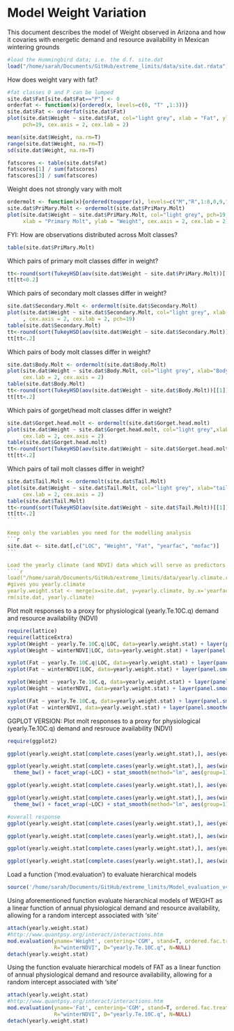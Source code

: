 Model Weight Variation
========================================================

This document describes the model of Weight observed in Arizona and how it covaries with energetic demand and resource availability in Mexican wintering grounds

```r
#load the Hummingbird data; i.e. the d.f. site.dat
load("/home/sarah/Documents/GitHub/extreme_limits/data/site.dat.rdata")
```

How does weight vary with fat?
```r
#fat classes 0 and P can be lumped
site.dat$Fat[site.dat$Fat=="P"] <- 0
orderfat <- function(x){ordered(x, levels=c(0, "T" ,1:3))}
site.dat$Fat <- orderfat(site.dat$Fat)
plot(site.dat$Weight ~ site.dat$Fat, col="light grey", xlab = "Fat", ylab = "Weight", 
     pch=19, cex.axis = 2, cex.lab = 2)

mean(site.dat$Weight, na.rm=T)
range(site.dat$Weight, na.rm=T)
sd(site.dat$Weight, na.rm=T)

fatscores <- table(site.dat$Fat)
fatscores[1] / sum(fatscores)
fatscores[3] / sum(fatscores)
```

Weight does not strongly vary with molt
````r
ordermolt <- function(x){ordered(toupper(x), levels=c("M","R",1:8,0,9,"F","L"))}
site.dat$PriMary.Molt <- ordermolt(site.dat$PriMary.Molt)
plot(site.dat$Weight ~ site.dat$PriMary.Molt, col="light grey", pch=19, 
     xlab = "Primary Molt", ylab = "Weight", cex.axis = 2, cex.lab = 2)
````

FYI: How are observations distributed across Molt classes?
```r
table(site.dat$PriMary.Molt)
````


Which pairs of primary molt classes differ in weight?
````r
tt<-round(sort(TukeyHSD(aov(site.dat$Weight ~ site.dat$PriMary.Molt))[[1]][,4]), 3)
tt[tt<0.2]
````

Which pairs of secondary molt classes differ in weight?
````r
site.dat$Secondary.Molt <- ordermolt(site.dat$Secondary.Molt)
plot(site.dat$Weight ~ site.dat$Secondary.Molt, col="light grey", xlab = "Secondary Molt Class", ylab = "Weight",
     , cex.axis = 2, cex.lab = 2, pch=19)
table(site.dat$Secondary.Molt)
tt<-round(sort(TukeyHSD(aov(site.dat$Weight ~ site.dat$Secondary.Molt))[[1]][,4]), 3)
tt[tt<.2]
````

Which pairs of body molt classes differ in weight?
````r
site.dat$Body.Molt <- ordermolt(site.dat$Body.Molt)
plot(site.dat$Weight ~ site.dat$Body.Molt, col="light grey", xlab="Body Molt Class", ylab="Weight", pch=19, 
     cex.lab = 2, cex.axis = 2)
table(site.dat$Body.Molt)
tt<-round(sort(TukeyHSD(aov(site.dat$Weight ~ site.dat$Body.Molt))[[1]][,4]),3)
tt[tt<.2]
````

Which pairs of gorget/head molt classes differ in weight?
````r
site.dat$Gorget.head.molt <- ordermolt(site.dat$Gorget.head.molt)
plot(site.dat$Weight ~ site.dat$Gorget.head.molt, col="light grey",xlab="gorget head molt", ylab="Weight", pch=19, 
     cex.lab = 2, cex.axis = 2)
table(site.dat$Gorget.head.molt)
tt<-round(sort(TukeyHSD(aov(site.dat$Weight ~ site.dat$Gorget.head.molt))[[1]][,4]),3)
tt[tt<.2]
````

Which pairs of tail molt classes differ in weight?
````r
site.dat$Tail.Molt <- ordermolt(site.dat$Tail.Molt)
plot(site.dat$Weight ~ site.dat$Tail.Molt, col="light grey", xlab="tail molt", ylab="Weight", pch=19, 
     cex.lab = 2, cex.axis = 2)
table(site.dat$Tail.Molt)
tt<-round(sort(TukeyHSD(aov(site.dat$Weight ~ site.dat$Tail.Molt))[[1]][,4]),3)
tt[tt<.2]
```

Keep only the variables you need for the modelling analysis
```r
site.dat <- site.dat[,c("LOC", "Weight", "Fat", "yearfac", "mofac")]
```

Load the yearly climate (and NDVI) data which will serve as predictors and merge it with the weight metrics in the data frame 'yearly.weight.stat' to be used for modelling
````r
load("/home/sarah/Documents/GitHub/extreme_limits/data/yearly.climate.rdata")
#gives you yearly.climate
yearly.weight.stat <- merge(x=site.dat, y=yearly.climate, by.x='yearfac', by.y='yr')
rm(site.dat, yearly.climate)
````

Plot molt responses to a proxy for physiological (yearly.Te.10C.q) demand and resource availability (NDVI)
```r
require(lattice)
require(latticeExtra)
xyplot(Weight ~ yearly.Te.10C.q|LOC, data=yearly.weight.stat) + layer(panel.smoother(x, y, method = "lm"))
xyplot(Weight ~ winterNDVI|LOC, data=yearly.weight.stat) + layer(panel.smoother(x, y, method = "lm"))

xyplot(Fat ~ yearly.Te.10C.q|LOC, data=yearly.weight.stat) + layer(panel.smoother(x, y, method = "lm"))
xyplot(Fat ~ winterNDVI|LOC, data=yearly.weight.stat) + layer(panel.smoother(x, y, method = "lm"))

xyplot(Weight ~ yearly.Te.10C.q, data=yearly.weight.stat) + layer(panel.smoother(x, y, method = "lm"))
xyplot(Weight ~ winterNDVI, data=yearly.weight.stat) + layer(panel.smoother(x, y, method = "lm"))

xyplot(Fat ~ yearly.Te.10C.q, data=yearly.weight.stat) + layer(panel.smoother(x, y, method = "lm"))
xyplot(Fat ~ winterNDVI, data=yearly.weight.stat) + layer(panel.smoother(x, y, method = "lm"))

```


GGPLOT VERSION: Plot molt responses to a proxy for physiological (yearly.Te.10C.q) demand and resrouce availability (NDVI)
```r
require(ggplot2)

ggplot(yearly.weight.stat[complete.cases(yearly.weight.stat),], aes(yearly.Te.10C.q, Weight)) + geom_point() + theme_bw() + facet_wrap(~LOC) + stat_smooth(method="lm", aes(group=1)) + ylab("body mass (grams)")

ggplot(yearly.weight.stat[complete.cases(yearly.weight.stat),], aes(winterNDVI, Weight)) + geom_point() + 
  theme_bw() + facet_wrap(~LOC) + stat_smooth(method="lm", aes(group=1)) + ylab("body mass(grams)")

ggplot(yearly.weight.stat[complete.cases(yearly.weight.stat),], aes(yearly.Te.10C.q, Fat)) + geom_point() + theme_bw() + facet_wrap(~LOC) + stat_smooth(method="lm", aes(group=1)) + ylab("fat score")

ggplot(yearly.weight.stat[complete.cases(yearly.weight.stat),], aes(winterNDVI, Fat)) + geom_point() + 
  theme_bw() + facet_wrap(~LOC) + stat_smooth(method="lm", aes(group=1)) + ylab("fat score")

#overall response
ggplot(yearly.weight.stat[complete.cases(yearly.weight.stat),], aes(yearly.Te.10C.q, Weight)) + geom_point() + theme_bw() + stat_smooth(method="lm", aes(group=1)) + ylab("body mass(grams)")

ggplot(yearly.weight.stat[complete.cases(yearly.weight.stat),], aes(winterNDVI, Weight)) + geom_point() + theme_bw() + stat_smooth(method="lm", aes(group=1)) + ylab("body mass(grams)")

ggplot(yearly.weight.stat[complete.cases(yearly.weight.stat),], aes(yearly.Te.10C.q, Fat)) + geom_point() + theme_bw() + stat_smooth(method="lm", aes(group=1)) + ylab("fat score")

ggplot(yearly.weight.stat[complete.cases(yearly.weight.stat),], aes(winterNDVI, Fat)) + geom_point() + theme_bw() + stat_smooth(method="lm", aes(group=1)) + ylab("fat score")
```


Load a function ('mod.evaluation') to evaluate hierarchical models
````r
source('/home/sarah/Documents/GitHub/extreme_limits/Model_evaluation_v4.r')
````

Using aforementioned function evaluate hierarchical models of WEIGHT as a linear function of annual physiological demand and resource availability, allowing for a random intercept associated with 'site' 
````r
attach(yearly.weight.stat)
#http://www.quantpsy.org/interact/interactions.htm
mod.evaluation(yname='Weight', centering='CGM', stand=T, ordered.fac.treatment = "as.num", log.D=T, 
               R="winterNDVI", D="yearly.Te.10C.q", N=NULL)
detach(yearly.weight.stat)
````

Using the function evaluate hierarchical models of FAT as a linear function of annual physiological demand and resource availability, allowing for a random intercept associated with 'site' 
````r
attach(yearly.weight.stat)
#http://www.quantpsy.org/interact/interactions.htm
mod.evaluation(yname='Fat', centering='CGM', stand=T, ordered.fac.treatment = "as.num", log.D=T, 
               R="winterNDVI", D="yearly.Te.10C.q", N=NULL)
detach(yearly.weight.stat)
````

